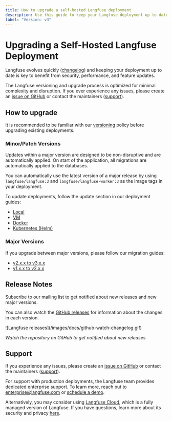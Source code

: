 ```yaml
---
title: How to upgrade a self-hosted Langfuse deployment
description: Use this guide to keep your Langfuse deployment up to date. Updates between minor/patch versions can be applied automatically. For major versions, please refer to the migration guides.
label: "Version: v3"
---
```


# Upgrading a Self-Hosted Langfuse Deployment

Langfuse evolves quickly ([changelog](/changelog)) and keeping your deployment up to date is key to benefit from security, performance, and feature updates.

The Langfuse versioning and upgrade process is optimized for minimal complexity and disruption. If you ever experience any issues, please create an [issue on GitHub](/issues) or contact the maintainers ([support](/support)).

## How to upgrade

<Callout type="info">

It is recommended to be familiar with our [versioning](/self-hosting/versioning) policy before upgrading existing deployments.

</Callout>

### Minor/Patch Versions

Updates within a major version are designed to be non-disruptive and are automatically applied. On start of the application, all migrations are automatically applied to the databases.

You can automatically use the latest version of a major release by using `langfuse/langfuse:3` and `langfuse/langfuse-worker:3` as the image tags in your deployment.

To update deployments, follow the update section in our deployment guides:

- [Local](/self-hosting/local#how-to-upgrade)
- [VM](/self-hosting/docker-compose#how-to-upgrade)
- [Docker](/self-hosting/docker#how-to-upgrade)
- [Kubernetes (Helm)](/self-hosting/kubernetes-helm#how-to-upgrade)

### Major Versions

If you upgrade between major versions, please follow our migration guides:

- [v2.x.x to v3.x.x](/self-hosting/upgrade-guides/upgrade-v2-to-v3)
- [v1.x.x to v2.x.x](/self-hosting/upgrade-guides/upgrade-v1-to-v2)

## Release Notes

Subscribe to our mailing list to get notified about new releases and new major versions.

<ProductUpdateSignup source="self-host upgrade" className="my-3 max-w-sm" />

You can also watch the [GitHub releases](https://github.com/langfuse/langfuse/releases) for information about the changes in each version.

<Frame className="max-w-md block" border>
  ![Langfuse releases](/images/docs/github-watch-changelog.gif)
</Frame>

<span>_Watch the repository on GitHub to get notified about new releases_</span>


## Support

If you experience any issues, please create an [issue on GitHub](/issues) or contact the maintainers ([support](/support)).

For support with production deployments, the Langfuse team provides dedicated enterprise support. To learn more, reach out to enterprise@langfuse.com or [schedule a demo](/schedule-demo).

Alternatively, you may consider using [Langfuse Cloud](/docs/deployment/cloud), which is a fully managed version of Langfuse. If you have questions, learn more about its security and privacy [here](/security).
